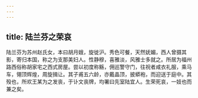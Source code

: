 ```yaml
---
---
---
```

title: 陆兰芬之荣哀
---



陆兰芬为苏州赵氏女，本曰胡月娥，旋徙沪。秀色可餐，天然妩媚，西人曾摄其影，寄归本国，称之为支那美妇人。性静穆，喜雅淡，风雅士多就之。所居为福州路西俗称胡家宅之西式房屋。尝以初度称觞，佣巡警守门，往祝者咸衣礼服，乘马车，翎顶辉煌，周旋揖让。其子甫五六龄，亦戴晶顶，披蟒袍，而迎送于庭中。其殁也，所欢王某为之发丧，于讣文丧牌，均署曰先室陆宜人。生荣死哀，一妓也而兼之矣。